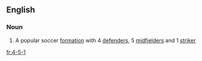 ==English==

===Noun===
{{en-noun|-}}

# {{football}} A popular soccer [[formation]] with 4 [[defender]]s, 5 [[midfielder]]s and 1 [[striker]]

[[fr:4-5-1]]
